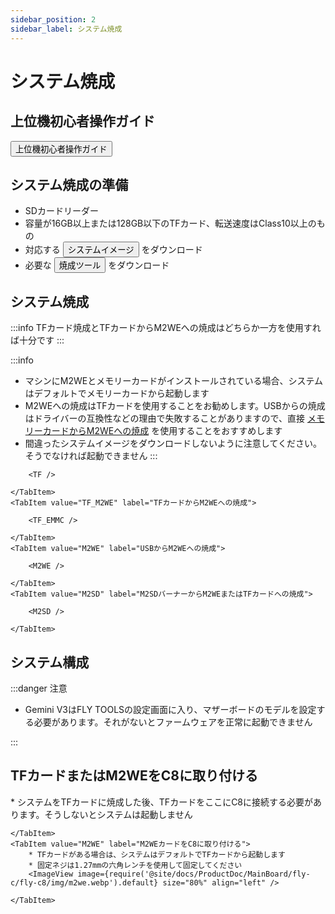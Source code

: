 ```yaml
---
sidebar_position: 2
sidebar_label: システム焼成
---
```



# システム焼成

## 上位機初心者操作ガイド

<Button variant="contained" disableElevation href="/docs/DebugDoc/baodian/host/">上位機初心者操作ガイド</Button>

## システム焼成の準備

* SDカードリーダー
* 容量が16GB以上または128GB以下のTFカード、転送速度はClass10以上のもの
* 対応する <Button variant="contained" disableElevation href="/docs/ResDownload/system-img/fly-c8">システムイメージ</Button> をダウンロード
* 必要な <Button variant="contained" disableElevation href="/docs/ResDownload/auxiliary_software/">焼成ツール</Button> をダウンロード

## システム焼成

:::info
TFカード焼成とTFカードからM2WEへの焼成はどちらか一方を使用すれば十分です
:::

:::info
* マシンにM2WEとメモリーカードがインストールされている場合、システムはデフォルトでメモリーカードから起動します
* M2WEへの焼成はTFカードを使用することをお勧めします。USBからの焼成はドライバーの互換性などの理由で失敗することがありますので、直接 [メモリーカードからM2WEへの焼成](https://mellow-next.klipper.cn/docs/ProductDoc/SBC/fly-pi-v2/fly-os) を使用することをおすすめします
* 間違ったシステムイメージをダウンロードしないように注意してください。そうでなければ起動できません
:::

<Tabs>
    <TabItem value="TF" label="TFカードへの焼成" default>

        <TF />

    </TabItem>
    <TabItem value="TF_M2WE" label="TFカードからM2WEへの焼成">

        <TF_EMMC />

    </TabItem>
    <TabItem value="M2WE" label="USBからM2WEへの焼成">

        <M2WE />

    </TabItem>
    <TabItem value="M2SD" label="M2SDバーナーからM2WEまたはTFカードへの焼成">

        <M2SD />

    </TabItem>
</Tabs>

## システム構成

<CONFIG />

:::danger 注意

* Gemini V3はFLY TOOLSの設定画面に入り、マザーボードのモデルを設定する必要があります。それがないとファームウェアを正常に起動できません

:::

## TFカードまたはM2WEをC8に取り付ける

<Tabs>
    <TabItem value="TF" label="TFカードをC8に取り付ける" default>
        * システムをTFカードに焼成した後、TFカードをここにC8に接続する必要があります。そうしないとシステムは起動しません
        <ImageView image={require('@site/docs/ProductDoc/MainBoard/fly-c/fly-c8/img/tf.webp').default} size="80%" align="left" />  

    </TabItem>
    <TabItem value="M2WE" label="M2WEカードをC8に取り付ける">
        * TFカードがある場合は、システムはデフォルトでTFカードから起動します
        * 固定ネジは1.27mmの六角レンチを使用して固定してください
        <ImageView image={require('@site/docs/ProductDoc/MainBoard/fly-c/fly-c8/img/m2we.webp').default} size="80%" align="left" />  

    </TabItem>
</Tabs>